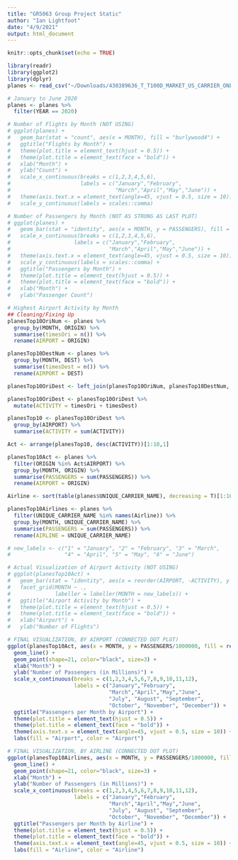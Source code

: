 ```yaml
---
title: "GR5063 Group Project Static"
author: "Ian Lightfoot"
date: "4/9/2021"
output: html_document
---
```


```r
knitr::opts_chunk$set(echo = TRUE)
```

```r
library(readr)
library(ggplot2)
library(dplyr)
planes <- read_csv("~/Downloads/430389636_T_T100D_MARKET_US_CARRIER_ONLY.csv")
```

```r
# January to June 2020
planes <- planes %>%
  filter(YEAR == 2020)
```

```r
# Number of Flights by Month (NOT USING)
# ggplot(planes) +
#   geom_bar(stat = "count", aes(x = MONTH), fill = "burlywood4") +
#   ggtitle("Flights by Month") +
#   theme(plot.title = element_text(hjust = 0.5)) +
#   theme(plot.title = element_text(face = "bold")) +
#   xlab("Month") +
#   ylab("Count") +
#   scale_x_continuous(breaks = c(1,2,3,4,5,6),
#                      labels = c("January","February",
#                                 "March","April","May","June")) +
#   theme(axis.text.x = element_text(angle=45, vjust = 0.5, size = 10)) +
#   scale_y_continuous(labels = scales::comma)
```

```r
# Number of Passengers by Month (NOT AS STRONG AS LAST PLOT)
# ggplot(planes) +
#   geom_bar(stat = "identity", aes(x = MONTH, y = PASSENGERS), fill = "burlywood4") +
#   scale_x_continuous(breaks = c(1,2,3,4,5,6),
#                    labels = c("January","February",
#                               "March","April","May","June")) +
#   theme(axis.text.x = element_text(angle=45, vjust = 0.5, size = 10)) +
#   scale_y_continuous(labels = scales::comma) +
#   ggtitle("Passengers by Month") +
#   theme(plot.title = element_text(hjust = 0.5)) +
#   theme(plot.title = element_text(face = "bold")) +
#   xlab("Month") +
#   ylab("Passenger Count")
```

```r
# Highest Airport Activity by Month
## Cleaning/Fixing Up
planesTop10OriNum <- planes %>%
  group_by(MONTH, ORIGIN) %>%
  summarise(timesOri = n()) %>%
  rename(AIRPORT = ORIGIN)

planesTop10DestNum <- planes %>%
  group_by(MONTH, DEST) %>%
  summarise(timesDest = n()) %>%
  rename(AIRPORT = DEST)

planesTop10OriDest <- left_join(planesTop10OriNum, planesTop10DestNum, by = c("AIRPORT", "MONTH"))

planesTop10OriDest <- planesTop10OriDest %>%
  mutate(ACTIVITY = timesOri + timesDest)

planesTop10 <- planesTop10OriDest %>%
  group_by(AIRPORT) %>%
  summarise(ACTIVITY = sum(ACTIVITY))

Act <- arrange(planesTop10, desc(ACTIVITY))[1:10,1]

planesTop10Act <- planes %>%
  filter(ORIGIN %in% Act$AIRPORT) %>%
  group_by(MONTH, ORIGIN) %>%
  summarise(PASSENGERS = sum(PASSENGERS)) %>%
  rename(AIRPORT = ORIGIN)

Airline <- sort(table(planes$UNIQUE_CARRIER_NAME), decreasing = T)[1:10]

planesTop10Airlines <- planes %>%
  filter(UNIQUE_CARRIER_NAME %in% names(Airline)) %>%
  group_by(MONTH, UNIQUE_CARRIER_NAME) %>%
  summarise(PASSENGERS = sum(PASSENGERS)) %>%
  rename(AIRLINE = UNIQUE_CARRIER_NAME)

# new_labels <- c("1" = "January", "2" = "February", "3" = "March",
#                 "4" = "April", "5" = "May", "6" = "June")
```

```r
# Actual Visualization of Airport Activity (NOT USING)
# ggplot(planesTop10Act) +
#   geom_bar(stat = "identity", aes(x = reorder(AIRPORT, -ACTIVITY), y = ACTIVITY), fill = c("burlywood4")) +
#   facet_grid(MONTH ~ .,
#              labeller = labeller(MONTH = new_labels)) +
#   ggtitle("Airport Activity by Month") +
#   theme(plot.title = element_text(hjust = 0.5)) +
#   theme(plot.title = element_text(face = "bold")) +
#   xlab("Airport") +
#   ylab("Number of Flights")
```

```r
# FINAL VISUALIZATION, BY AIRPORT (CONNECTED DOT PLOT)
ggplot(planesTop10Act, aes(x = MONTH, y = PASSENGERS/1000000, fill = reorder(AIRPORT, -PASSENGERS), color = reorder(AIRPORT, -PASSENGERS))) +
  geom_line() +
  geom_point(shape=21, color="black", size=3) +
  xlab("Month") +
  ylab("Number of Passengers (in Millions)") +
  scale_x_continuous(breaks = c(1,2,3,4,5,6,7,8,9,10,11,12),
                     labels = c("January","February",
                                "March","April","May","June",
                                "July", "August", "September",
                                "October", "November", "December")) +
  ggtitle("Passengers per Month by Airport") +
  theme(plot.title = element_text(hjust = 0.5)) +
  theme(plot.title = element_text(face = "bold")) +
  theme(axis.text.x = element_text(angle=45, vjust = 0.5, size = 10)) +
  labs(fill = "Airport", color = "Airport")
```

```r
# FINAL VISUALIZATION, BY AIRLINE (CONNECTED DOT PLOT)
ggplot(planesTop10Airlines, aes(x = MONTH, y = PASSENGERS/1000000, fill = reorder(AIRLINE, -PASSENGERS), color = reorder(AIRLINE, -PASSENGERS))) +
  geom_line() +
  geom_point(shape=21, color="black", size=3) +
  xlab("Month") +
  ylab("Number of Passengers (in Millions)") +
  scale_x_continuous(breaks = c(1,2,3,4,5,6,7,8,9,10,11,12),
                     labels = c("January","February",
                                "March","April","May","June",
                                "July", "August", "September",
                                "October", "November", "December")) +
  ggtitle("Passengers per Month by Airline") +
  theme(plot.title = element_text(hjust = 0.5)) +
  theme(plot.title = element_text(face = "bold")) +
  theme(axis.text.x = element_text(angle=45, vjust = 0.5, size = 10)) +
  labs(fill = "Airline", color = "Airline")
```
